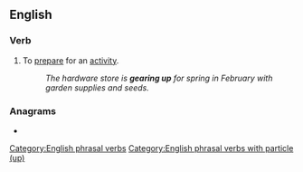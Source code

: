 ==English==

===Verb===
{{en-verb|gears up|gearing up|geared up}}

# {{lb|en|idiomatic}} To [[prepare]] for an [[activity]].
#: ''The hardware store is '''gearing up''' for spring in February with garden supplies and seeds.''

===Anagrams===
* {{anagrams|en|Prague}}

[[Category:English phrasal verbs]]
[[Category:English phrasal verbs with particle (up)]]